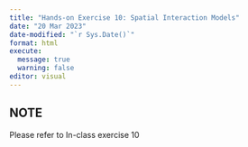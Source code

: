 ```yaml
---
title: "Hands-on Exercise 10: Spatial Interaction Models"
date: "20 Mar 2023"
date-modified: "`r Sys.Date()`"
format: html
execute: 
  message: true 
  warning: false
editor: visual
---
```


::: callout-tip
## NOTE

Please refer to In-class exercise 10
:::
